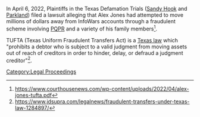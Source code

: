 In April 6, 2022, Plaintiffs in the Texas Defamation Trials ([[Texas Sandy Hook Lawsuit (Heslin v. Jones)|Sandy Hook]] and [[Texas Parkland Shooting Lawsuit (Fontaine v. Jones)|Parkland]]) filed a lawsuit alleging that Alex Jones had attempted to move millions of dollars away from InfoWars accounts through a fraudulent scheme involving [[PQPR]] and a variety of his family members<ref>https://www.courthousenews.com/wp-content/uploads/2022/04/alex-jones-tufta.pdf</ref>.

TUFTA (Texas Uniform Fraudulent Transfers Act) is a [https://statutes.capitol.texas.gov/Docs/BC/htm/BC.24.htm Texas law] which "prohibits a debtor who is subject to a valid judgment from moving assets out of reach of creditors in order to hinder, delay, or defraud a judgment creditor"<ref>https://www.jdsupra.com/legalnews/fraudulent-transfers-under-texas-law-1284897/</ref>.

[[Category:Legal Proceedings]]
